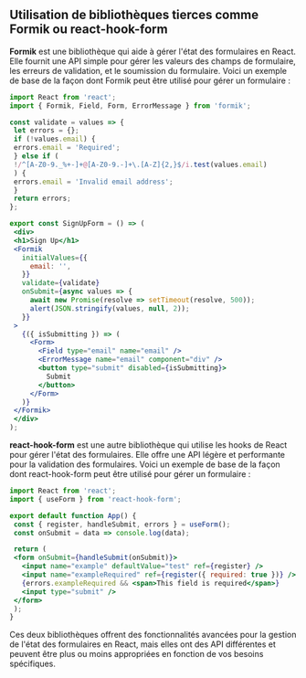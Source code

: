 ## Utilisation de bibliothèques tierces comme Formik ou react-hook-form

**Formik** est une bibliothèque qui aide à gérer l'état des formulaires en React. Elle fournit une API simple pour gérer les valeurs des champs de formulaire, les erreurs de validation, et le soumission du formulaire. Voici un exemple de base de la façon dont Formik peut être utilisé pour gérer un formulaire :

```jsx
import React from 'react';
import { Formik, Field, Form, ErrorMessage } from 'formik';

const validate = values => {
 let errors = {};
 if (!values.email) {
 errors.email = 'Required';
 } else if (
 !/^[A-Z0-9._%+-]+@[A-Z0-9.-]+\.[A-Z]{2,}$/i.test(values.email)
 ) {
 errors.email = 'Invalid email address';
 }
 return errors;
};

export const SignUpForm = () => (
 <div>
 <h1>Sign Up</h1>
 <Formik
   initialValues={{
     email: '',
   }}
   validate={validate}
   onSubmit={async values => {
     await new Promise(resolve => setTimeout(resolve, 500));
     alert(JSON.stringify(values, null, 2));
   }}
 >
   {({ isSubmitting }) => (
     <Form>
       <Field type="email" name="email" />
       <ErrorMessage name="email" component="div" />
       <button type="submit" disabled={isSubmitting}>
         Submit
       </button>
     </Form>
   )}
 </Formik>
 </div>
);
```

**react-hook-form** est une autre bibliothèque qui utilise les hooks de React pour gérer l'état des formulaires. Elle offre une API légère et performante pour la validation des formulaires. Voici un exemple de base de la façon dont react-hook-form peut être utilisé pour gérer un formulaire :

```jsx
import React from 'react';
import { useForm } from 'react-hook-form';

export default function App() {
 const { register, handleSubmit, errors } = useForm();
 const onSubmit = data => console.log(data);

 return (
 <form onSubmit={handleSubmit(onSubmit)}>
   <input name="example" defaultValue="test" ref={register} />
   <input name="exampleRequired" ref={register({ required: true })} />
   {errors.exampleRequired && <span>This field is required</span>}
   <input type="submit" />
 </form>
 );
}
```

Ces deux bibliothèques offrent des fonctionnalités avancées pour la gestion de l'état des formulaires en React, mais elles ont des API différentes et peuvent être plus ou moins appropriées en fonction de vos besoins spécifiques.